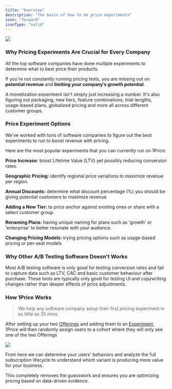 ```yaml
---
title: "Overview"
description: "The basis of how to do price experiments"
icon: "forward"
iconType: "solid"
---
```


<Frame>
  <img src="/images/HeroOverview.png" style={{ borderRadius: "0.5rem" }} />
</Frame>

### Why Pricing Experiments Are Crucial for Every Company

All the top software companies have done multiple experiments to determine what to best price their products.

If you're not constantly running pricing tests, you are missing out on **potential revenue** and **limiting your company’s growth potential**.

<Tip>

A monetization experiment isn't simply just increasing a number. It's also figuring out
packaging, new tiers, feature combinations, trial-lengths, usage-based plans, globalized pricing and more all across different customer groups.

</Tip>

### Price Experiment Options

We've worked with tons of software companies to figure out the best experiments to run to boost revenue with pricing.

Here are the most popular experiments that you can currently run on 1Price:

<Icon icon="check" iconType="solid" /> **Price Increase:** boost Lifetime Value (LTV)
yet possibly reducing conversion rates.

<Icon icon="check" iconType="solid" /> **Geographic Pricing:** identify regional
price variations to maximize revenue per region.

<Icon icon="check" iconType="solid" /> **Annual Discounts:** determine what discount
percentage (%) you should be giving potential customers to maximize revenue

<Icon icon="check" iconType="solid" /> **Adding a New Tier:** to price anchor against
existing ones or share with a select customer group.

<Icon icon="check" iconType="solid" /> **Renaming Plans:** having unique naming for
plans such as 'growth' or 'enterprise' to better resonate with your audience.

<Icon icon="check" iconType="solid" /> **Changing Pricing Models:** trying pricing
options such as usage-based pricing or per-seat models

### Why Other A/B Testing Software Doesn't Works

Most A/B testing software is only good for testing conversion rates and fail to capture data such as LTV, CAC and basic customer behaviour after purchase. These tools are typically only good for testing UI and copywriting changes rather than deeper effects of price adjustments.

### How 1Price Works

> We help any software company setup their first pricing experiment in as little as 35 mins.

After setting up your two [Offerings](/build/offers) and adding them to an [Experiment](/build/experiment), 1Price will then randomly assign users to a cohort where they will only see one of the two Offerings

<Frame>
  <img
    src="/images/ExperimentDashboard.png"
    style={{ borderRadius: "0.5rem" }}
  />
</Frame>

From here we can determine your users' behaviors and analyze the full subscription lifecycle to understand which variant is producing more value for your business.

This completely removes the guesswork and ensures you are optimizing pricing based on data-driven evidence.
